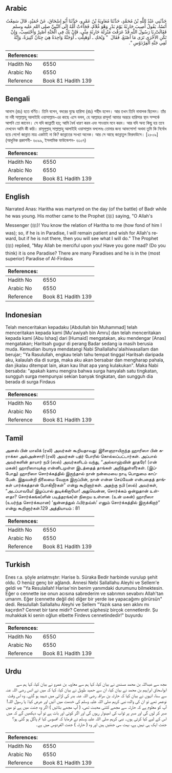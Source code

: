 ## Arabic


<div dir="rtl" lang="ar" style={{fontSize:'larger',backgroundColor:'#f8f9fa',padding:20}}>
حَدَّثَنِي عَبْدُ اللَّهِ بْنُ مُحَمَّدٍ، حَدَّثَنَا مُعَاوِيَةُ بْنُ عَمْرٍو، حَدَّثَنَا أَبُو إِسْحَاقَ، عَنْ حُمَيْدٍ، قَالَ سَمِعْتُ أَنَسًا، يَقُولُ أُصِيبَ حَارِثَةُ يَوْمَ بَدْرٍ وَهْوَ غُلاَمٌ، فَجَاءَتْ أُمُّهُ إِلَى النَّبِيِّ صلى الله عليه وسلم فَقَالَتْ يَا رَسُولَ اللَّهِ قَدْ عَرَفْتَ مَنْزِلَةَ حَارِثَةَ مِنِّي، فَإِنْ يَكُ فِي الْجَنَّةِ أَصْبِرْ وَأَحْتَسِبْ، وَإِنْ تَكُنِ الأُخْرَى تَرَى مَا أَصْنَعُ‏.‏ فَقَالَ ‏ "‏ وَيْحَكِ ـ أَوَهَبِلْتِ ـ أَوَجَنَّةٌ وَاحِدَةٌ هِيَ جِنَانٌ كَثِيرَةٌ، وَإِنَّهُ لَفِي جَنَّةِ الْفِرْدَوْسِ ‏"‏‏.‏
</div>
<div style={{backgroundColor:'#f8f9fa',padding:20, marginBottom: 10}}><table> <thead> <tr> <th>References:</th> <th></th> </tr> </thead> <tbody><tr><td>Hadith No</td><td>6550</td></tr><tr><td>Arabic No</td><td>6550</td></tr><tr><td>Reference</td><td>Book 81 Hadith 139</td></tr></tbody></table></div>

## Bengali


<div dir="ltr" lang="bn" style={{fontSize:'larger',backgroundColor:'#f8f9fa',padding:20}}>
আনাস (রাঃ) হতে বর্ণিত। তিনি বলেন, বদরের যুদ্ধে হারিসা (রাঃ) শহীদ হলেন। আর তখন তিনি নাবালক ছিলেন। তাঁর মা নবী সাল্লাল্লাহু আলাইহি ওয়াসাল্লাম-এর কাছে এসে বলল, হে আল্লাহর রাসূল! আমার অন্তরে হারিসার স্থান সম্পর্কে আপনি তো জানেন। সে যদি জান্নাতী হয়; আমি ধৈর্য ধারণ করব এবং সাওয়াব মনে করব। আর যদি অন্য কিছু হয় তবে দেখবেন আমি কী করি। রাসূলুল্লাহ্ সাল্লাল্লাহু আলাইহি ওয়াসাল্লাম বললেনঃ তোমার জন্য আফসোস! অথবা তুমি কি নির্বোধ হয়ে গেলে! জান্নাত মাত্র একটাই না কি? জান্নাতের সংখ্যা অনেক। আর সে আছে জান্নাতুল ফিরদাউসে। [২৮০৯] (আধুনিক প্রকাশনী- ৬০৯৯, ইসলামিক ফাউন্ডেশন- ৬১০৭)
</div>
<div style={{backgroundColor:'#f8f9fa',padding:20, marginBottom: 10}}><table> <thead> <tr> <th>References:</th> <th></th> </tr> </thead> <tbody><tr><td>Hadith No</td><td>6550</td></tr><tr><td>Arabic No</td><td>6550</td></tr><tr><td>Reference</td><td>Book 81 Hadith 139</td></tr></tbody></table></div>

## English


<div dir="ltr" lang="en" style={{fontSize:'larger',backgroundColor:'#f8f9fa',padding:20}}>
Narrated Anas: Haritha was martyred on the day (of the battle) of Badr while he was young. His mother came to the Prophet (ﷺ) saying, "O Allah's Messenger (ﷺ)! You know the relation of Haritha to me (how fond of him I was); so, if he is in Paradise, I will remain patient and wish for Allah's reward, but if he is not there, then you will see what I will do." The Prophet (ﷺ) replied, "May Allah be merciful upon you! Have you gone mad? (Do you think) it is one Paradise? There are many Paradises and he is in the (most superior) Paradise of Al-Firdaus
</div>
<div style={{backgroundColor:'#f8f9fa',padding:20, marginBottom: 10}}><table> <thead> <tr> <th>References:</th> <th></th> </tr> </thead> <tbody><tr><td>Hadith No</td><td>6550</td></tr><tr><td>Arabic No</td><td>6550</td></tr><tr><td>Reference</td><td>Book 81 Hadith 139</td></tr></tbody></table></div>

## Indonesian


<div dir="ltr" lang="id" style={{fontSize:'larger',backgroundColor:'#f8f9fa',padding:20}}>
Telah menceritakan kepadaku [Abdullah bin Muhammad] telah menceritakan kepada kami [Mu'awiyah bin Amru] dan telah menceritakan kepada kami [Abu Ishaq] dari [Humaid] mengatakan, aku mendengar [Anas] mengatakan; Haritsah gugur di perang Badar sedang ia masih berusia muda. Kemudian ibunya mendatangi Nabi Shallallahu'alaihiwasallam dan berujar; "Ya Rasulullah, engkau telah tahu tempat tinggal Haritsah daripada aku, kalaulah dia di surga, maka aku akan bersabar dan mengharap pahala, dan jikalau ditempat lain, akan kau lihat apa yang kulakukan". Maka Nabi bersabda: "apakah kamu mengira bahwa surga hanyalah satu tingkatan, sungguh surga mempunyai sekian banyak tingkatan, dan sungguh dia berada di surga Firdaus
</div>
<div style={{backgroundColor:'#f8f9fa',padding:20, marginBottom: 10}}><table> <thead> <tr> <th>References:</th> <th></th> </tr> </thead> <tbody><tr><td>Hadith No</td><td>6550</td></tr><tr><td>Arabic No</td><td>6550</td></tr><tr><td>Reference</td><td>Book 81 Hadith 139</td></tr></tbody></table></div>

## Tamil


<div dir="ltr" lang="ta" style={{fontSize:'larger',backgroundColor:'#f8f9fa',padding:20}}>
அனஸ் பின் மாலிக் (ரலி) அவர்கள் கூறியதாவது: இளைஞராயிருந்த ஹாரிஸா பின் சுராக்கா அல்அன்சாரி (ரலி) அவர்கள் பத்ர் போரில் கொல்லப்பட்டார்கள். அப்பால் அவர்களின் தாயார் நபி (ஸல்) அவர்களிடம் வந்து, “அல்லாஹ்வின் தூதரே! (என் மகன்) ஹாரிஸாவுக்கு என்னிடமுள்ள இடத்தைத் தாங்கள் அறிந்துள்ளீர்கள். (இப்போது) ஹாரிஸா சொர்க்கத்தில் இருந்தால் நான் நன்மையை நாடி பொறுமை காப்பேன். இதுவன்றி நிலைமை வேறாக இருப்பின், நான் என்ன செய்வேன் என்பதைத் தாங்கள் பார்க்கத்தான் போகிறீர்கள்” என்று கூறினார்கள். அதற்கு நபி (ஸல்) அவர்கள், “அடப்பாவமே! இழப்பால் துடிக்கிறாயோ! அதுவென்ன, சொர்க்கம் ஒன்றுதான் உள்ளதா? சொர்க்கங்க(ளின் படித்தரங்க)ள் நிறைய உள்ளன. (உன் மகன்) ஹாரிஸா (உயர்ந்த சொர்க்கமான) ‘ஜன்னத்துல் ஃபிர்தவ்ஸ்’ எனும் சொர்க்கத்தில் இருக்கிறார்” என்று கூறினார்கள்.129 அத்தியாயம் : 81
</div>
<div style={{backgroundColor:'#f8f9fa',padding:20, marginBottom: 10}}><table> <thead> <tr> <th>References:</th> <th></th> </tr> </thead> <tbody><tr><td>Hadith No</td><td>6550</td></tr><tr><td>Arabic No</td><td>6550</td></tr><tr><td>Reference</td><td>Book 81 Hadith 139</td></tr></tbody></table></div>

## Turkish


<div dir="ltr" lang="tr" style={{fontSize:'larger',backgroundColor:'#f8f9fa',padding:20}}>
Enes r.a. şöyle anlatmıştır: Harise b. Süraka Bedir harbinde vurulup şehit oldu. O henüz genç bir ağlandı. Annesi Nebi Sallallahu Aleyhi ve Sellem'e geldi ve "Ya Resulallah! Harise'nin benim yanımdaki durumunu bilmektesin. Eğer o cennette ise onun acısına sabrederim ve sabrımın sevabını Allah'tan umarım. Eğer (cennette değil de) diğer bir yerde ise yapacağımı görürsün" dedi. Resulullah Sallallahu Aleyhi ve Sellem "Yazık sana sen aklını mı kaçırdın? Cennet bir tane midir? Cennet şüphesiz birçok cennetlerdir. Şu muhakkak ki senin oğlun elbette Firdevs cennetindedir!" buyurdu
</div>
<div style={{backgroundColor:'#f8f9fa',padding:20, marginBottom: 10}}><table> <thead> <tr> <th>References:</th> <th></th> </tr> </thead> <tbody><tr><td>Hadith No</td><td>6550</td></tr><tr><td>Arabic No</td><td>6550</td></tr><tr><td>Reference</td><td>Book 81 Hadith 139</td></tr></tbody></table></div>

## Urdu


<div dir="rtl" lang="ur" style={{fontSize:'larger',backgroundColor:'#f8f9fa',padding:20}}>
مجھ سے عبداللہ بن محمد مسندی نے بیان کیا، کہا ہم سے معاویہ بن عمرو نے بیان کیا، کہا ہم سے ابواسحاق ابراہیم بن محمد نے بیان کیا، ان سے حمید طویل نے بیان کیا، کہا کہ میں نے انس رضی اللہ عنہ سے سنا، انہوں نے بیان کیا کہ حارثہ بن سراقہ رضی اللہ عنہ بدر کی لڑائی میں شہید ہو گئے۔ وہ اس وقت نوعمر تھے تو ان کی والدہ نبی کریم صلی اللہ علیہ وسلم کی خدمت میں آئیں اور عرض کیا: یا رسول اللہ! آپ کو معلوم ہے کہ حارثہ سے مجھے کتنی محبت تھی، ( آپ مجھے بتائیں ) اگر وہ جنت میں ہے تو میں صبر کر لوں گی اور صبر پر ثواب کی امیدوار رہوں گی اور اگر کوئی اور بات ہے تو آپ دیکھیں گے کہ میں اس کے لیے کیا کرتی ہوں۔ نبی کریم صلی اللہ علیہ وسلم نے فرمایا کہ افسوس کیا تم پاگل ہو گئی ہو؟ جنت ایک ہی نہیں ہے، بہت سی جنتیں ہیں اور وہ ( حارثہ ) جنت الفردوس میں ہے۔
</div>
<div style={{backgroundColor:'#f8f9fa',padding:20, marginBottom: 10}}><table> <thead> <tr> <th>References:</th> <th></th> </tr> </thead> <tbody><tr><td>Hadith No</td><td>6550</td></tr><tr><td>Arabic No</td><td>6550</td></tr><tr><td>Reference</td><td>Book 81 Hadith 139</td></tr></tbody></table></div>